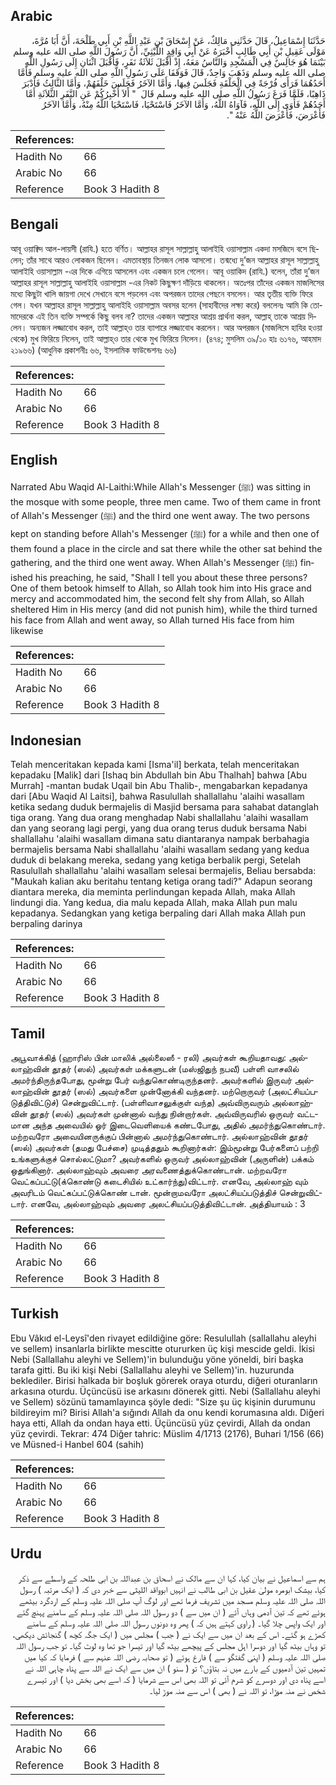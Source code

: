 ## Arabic


<div dir="rtl" lang="ar" style={{fontSize:'larger',backgroundColor:'#f8f9fa',padding:20}}>
حَدَّثَنَا إِسْمَاعِيلُ، قَالَ حَدَّثَنِي مَالِكٌ، عَنْ إِسْحَاقَ بْنِ عَبْدِ اللَّهِ بْنِ أَبِي طَلْحَةَ، أَنَّ أَبَا مُرَّةَ، مَوْلَى عَقِيلِ بْنِ أَبِي طَالِبٍ أَخْبَرَهُ عَنْ أَبِي وَاقِدٍ اللَّيْثِيِّ، أَنَّ رَسُولَ اللَّهِ صلى الله عليه وسلم بَيْنَمَا هُوَ جَالِسٌ فِي الْمَسْجِدِ وَالنَّاسُ مَعَهُ، إِذْ أَقْبَلَ ثَلاَثَةُ نَفَرٍ، فَأَقْبَلَ اثْنَانِ إِلَى رَسُولِ اللَّهِ صلى الله عليه وسلم وَذَهَبَ وَاحِدٌ، قَالَ فَوَقَفَا عَلَى رَسُولِ اللَّهِ صلى الله عليه وسلم فَأَمَّا أَحَدُهُمَا فَرَأَى فُرْجَةً فِي الْحَلْقَةِ فَجَلَسَ فِيهَا، وَأَمَّا الآخَرُ فَجَلَسَ خَلْفَهُمْ، وَأَمَّا الثَّالِثُ فَأَدْبَرَ ذَاهِبًا، فَلَمَّا فَرَغَ رَسُولُ اللَّهِ صلى الله عليه وسلم قَالَ ‏ "‏ أَلاَ أُخْبِرُكُمْ عَنِ النَّفَرِ الثَّلاَثَةِ أَمَّا أَحَدُهُمْ فَأَوَى إِلَى اللَّهِ، فَآوَاهُ اللَّهُ، وَأَمَّا الآخَرُ فَاسْتَحْيَا، فَاسْتَحْيَا اللَّهُ مِنْهُ، وَأَمَّا الآخَرُ فَأَعْرَضَ، فَأَعْرَضَ اللَّهُ عَنْهُ ‏"‏‏.‏
</div>
<div style={{backgroundColor:'#f8f9fa',padding:20, marginBottom: 10}}><table> <thead> <tr> <th>References:</th> <th></th> </tr> </thead> <tbody><tr><td>Hadith No</td><td>66</td></tr><tr><td>Arabic No</td><td>66</td></tr><tr><td>Reference</td><td>Book 3 Hadith 8</td></tr></tbody></table></div>

## Bengali


<div dir="ltr" lang="bn" style={{fontSize:'larger',backgroundColor:'#f8f9fa',padding:20}}>
আবূ ওয়াক্বিদ আল-লায়সী (রাযি.) হতে বর্ণিত। আল্লাহর রাসূল সাল্লাল্লাহু আলাইহি ওয়াসাল্লাম একদা মসজিদে বসে ছিলেন; তাঁর সাথে আরও লোকজন ছিলেন। এমতাবস্থায় তিনজন লোক আসলো। তন্মধ্যে দু’জন আল্লাহর রাসূল সাল্লাল্লাহু আলাইহি ওয়াসাল্লাম -এর দিকে এগিয়ে আসলেন এবং একজন চলে গেলেন। আবূ ওয়াকিদ (রাযি.) বলেন, তাঁরা দু’জন আল্লাহর রাসূল সাল্লাল্লাহু আলাইহি ওয়াসাল্লাম -এর নিকট কিছুক্ষণ দাঁড়িয়ে থাকলেন। অতঃপর তাঁদের একজন মাজলিসের মধ্যে কিছুটা খালি জায়গা দেখে সেখানে বসে পড়লেন এবং অপরজন তাদের পেছনে বসলেন। আর তৃতীয় ব্যক্তি ফিরে গেল। যখন আল্লাহর রাসূল সাল্লাল্লাহু আলাইহি ওয়াসাল্লাম অবসর হলেন (সাহাবীদের লক্ষ্য করে) বললেনঃ আমি কি তোমাদেরকে এই তিন ব্যক্তি সম্পর্কে কিছু বলব না? তাদের একজন আল্লাহর আশ্রয় প্রার্থনা করল, আল্লাহ্ তাকে আশ্রয় দিলেন। অন্যজন লজ্জাবোধ করল, তাই আল্লাহ্ও তার ব্যাপারে লজ্জাবোধ করলেন। আর অপরজন (মাজলিসে হাযির হওয়া থেকে) মুখ ফিরিয়ে নিলেন, তাই আল্লাহ্ও তার থেকে মুখ ফিরিয়ে নিলেন। (৪৭৪; মুসলিম ৩৯/১০ হাঃ ৬১৭৬, আহমাদ ২১৯৬৬) (আধুনিক প্রকাশনীঃ ৬৬, ইসলামিক ফাউন্ডেশনঃ ৬৬)
</div>
<div style={{backgroundColor:'#f8f9fa',padding:20, marginBottom: 10}}><table> <thead> <tr> <th>References:</th> <th></th> </tr> </thead> <tbody><tr><td>Hadith No</td><td>66</td></tr><tr><td>Arabic No</td><td>66</td></tr><tr><td>Reference</td><td>Book 3 Hadith 8</td></tr></tbody></table></div>

## English


<div dir="ltr" lang="en" style={{fontSize:'larger',backgroundColor:'#f8f9fa',padding:20}}>
Narrated Abu Waqid Al-Laithi:While Allah's Messenger (ﷺ) was sitting in the mosque with some people, three men came. Two of them came in front of Allah's Messenger (ﷺ) and the third one went away. The two persons kept on standing before Allah's Messenger (ﷺ) for a while and then one of them found a place in the circle and sat there while the other sat behind the gathering, and the third one went away. When Allah's Messenger (ﷺ) finished his preaching, he said, "Shall I tell you about these three persons? One of them betook himself to Allah, so Allah took him into His grace and mercy and accommodated him, the second felt shy from Allah, so Allah sheltered Him in His mercy (and did not punish him), while the third turned his face from Allah and went away, so Allah turned His face from him likewise
</div>
<div style={{backgroundColor:'#f8f9fa',padding:20, marginBottom: 10}}><table> <thead> <tr> <th>References:</th> <th></th> </tr> </thead> <tbody><tr><td>Hadith No</td><td>66</td></tr><tr><td>Arabic No</td><td>66</td></tr><tr><td>Reference</td><td>Book 3 Hadith 8</td></tr></tbody></table></div>

## Indonesian


<div dir="ltr" lang="id" style={{fontSize:'larger',backgroundColor:'#f8f9fa',padding:20}}>
Telah menceritakan kepada kami [Isma'il] berkata, telah menceritakan kepadaku [Malik] dari [Ishaq bin Abdullah bin Abu Thalhah] bahwa [Abu Murrah] -mantan budak Uqail bin Abu Thalib-, mengabarkan kepadanya dari [Abu Waqid Al Laitsi], bahwa Rasulullah shallallahu 'alaihi wasallam ketika sedang duduk bermajelis di Masjid bersama para sahabat datanglah tiga orang. Yang dua orang menghadap Nabi shallallahu 'alaihi wasallam dan yang seorang lagi pergi, yang dua orang terus duduk bersama Nabi shallallahu 'alaihi wasallam dimana satu diantaranya nampak berbahagia bermajelis bersama Nabi shallallahu 'alaihi wasallam sedang yang kedua duduk di belakang mereka, sedang yang ketiga berbalik pergi, Setelah Rasulullah shallallahu 'alaihi wasallam selesai bermajelis, Beliau bersabda: "Maukah kalian aku beritahu tentang ketiga orang tadi?" Adapun seorang diantara mereka, dia meminta perlindungan kepada Allah, maka Allah lindungi dia. Yang kedua, dia malu kepada Allah, maka Allah pun malu kepadanya. Sedangkan yang ketiga berpaling dari Allah maka Allah pun berpaling darinya
</div>
<div style={{backgroundColor:'#f8f9fa',padding:20, marginBottom: 10}}><table> <thead> <tr> <th>References:</th> <th></th> </tr> </thead> <tbody><tr><td>Hadith No</td><td>66</td></tr><tr><td>Arabic No</td><td>66</td></tr><tr><td>Reference</td><td>Book 3 Hadith 8</td></tr></tbody></table></div>

## Tamil


<div dir="ltr" lang="ta" style={{fontSize:'larger',backgroundColor:'#f8f9fa',padding:20}}>
அபூவாக்கித் (ஹாரிஸ் பின் மாலிக் அல்லைஸீ - ரலி) அவர்கள் கூறியதாவது: அல்லாஹ்வின் தூதர் (ஸல்) அவர்கள் மக்களுடன் (மஸ்ஜிதுந் நபவீ) பள்ளி வாசலில் அமர்ந்திருந்தபோது, மூன்று பேர் வந்துகொண்டிருந்தனர். அவர்களில் இருவர் அல்லாஹ்வின் தூதர் (ஸல்) அவர்களை முன்னோக்கி வந்தனர். மற்றொருவர் (அலட்சியப்படுத்திவிட்டுச்) சென்றுவிட்டார். (பள்ளிவாசலுக்குள் வந்த) அவ்விருவரும் அல்லாஹ்வின் தூதர் (ஸல்) அவர்கள் முன்னால் வந்து நின்றார்கள். அவ்விருவரில் ஒருவர் வட்டமான அந்த அவையில் ஓர் இடைவெளியைக் கண்டபோது, அதில் அமர்ந்துகொண்டார். மற்றவரோ அவையினருக்குப் பின்னால் அமர்ந்துகொண்டார். அல்லாஹ்வின் தூதர் (ஸல்) அவர்கள் (தமது பேச்சை) முடித்ததும் கூறினார்கள்: இம்மூன்று பேர்களைப் பற்றி உங்களுக்குச் சொல்லட்டுமா? அவர்களில் ஒருவர் அல்லாஹ்வின் (அருளின்) பக்கம் ஒதுங்கினார். அல்லாஹ்வும் அவரை அரவணைத்துக்கொண்டான். மற்றவரோ வெட்கப்பட்டு(க்கொண்டு கடைசியில் உட்கார்ந்து)விட்டார். எனவே, அல்லாஹ் வும் அவரிடம் வெட்கப்பட்டுக்கொண் டான். மூன்றாமவரோ அலட்சியப்படுத்திச் சென்றுவிட்டார். எனவே, அல்லாஹ்வும் அவரை அலட்சியப்படுத்திவிட்டான். அத்தியாயம் : 3
</div>
<div style={{backgroundColor:'#f8f9fa',padding:20, marginBottom: 10}}><table> <thead> <tr> <th>References:</th> <th></th> </tr> </thead> <tbody><tr><td>Hadith No</td><td>66</td></tr><tr><td>Arabic No</td><td>66</td></tr><tr><td>Reference</td><td>Book 3 Hadith 8</td></tr></tbody></table></div>

## Turkish


<div dir="ltr" lang="tr" style={{fontSize:'larger',backgroundColor:'#f8f9fa',padding:20}}>
Ebu Vâkıd el-Leysî'den rivayet edildiğine göre: Resulullah (sallallahu aleyhi ve sellem) insanlarla birlikte mescitte otururken üç kişi mescide geldi. İkisi Nebi (Sallallahu aleyhi ve Sellem)'in bulunduğu yöne yöneldi, biri başka tarafa gitti. Bu iki kişi Nebi (Sallallahu aleyhi ve Sellem)'in. huzurunda beklediler. Birisi halkada bir boşluk görerek oraya oturdu, diğeri oturanların arkasına oturdu. Üçüncüsü ise arkasını dönerek gitti. Nebi (Sallallahu aleyhi ve Sellem) sözünü tamamlayınca şöyle dedi: "Size şu üç kişinin durumunu bildireyim mi? Birisi Allah'a sığındı Allah da onu kendi korumasına aldı. Diğeri haya etti, Allah da ondan haya etti. Üçüncüsü yüz çevirdi, Allah da ondan yüz çevirdi. Tekrar: 474 Diğer tahric: Müslim 4/1713 (2176), Buhari 1/156 (66) ve Müsned-i Hanbel 604 (sahih)
</div>
<div style={{backgroundColor:'#f8f9fa',padding:20, marginBottom: 10}}><table> <thead> <tr> <th>References:</th> <th></th> </tr> </thead> <tbody><tr><td>Hadith No</td><td>66</td></tr><tr><td>Arabic No</td><td>66</td></tr><tr><td>Reference</td><td>Book 3 Hadith 8</td></tr></tbody></table></div>

## Urdu


<div dir="rtl" lang="ur" style={{fontSize:'larger',backgroundColor:'#f8f9fa',padding:20}}>
ہم سے اسماعیل نے بیان کیا، کہا ان سے مالک نے اسحاق بن عبداللہ بن ابی طلحہ کے واسطے سے ذکر کیا، بیشک ابومرہ مولیٰ عقیل بن ابی طالب نے انہیں ابوواقد اللیثی سے خبر دی کہ ( ایک مرتبہ ) رسول اللہ صلی اللہ علیہ وسلم مسجد میں تشریف فرما تھے اور لوگ آپ صلی اللہ علیہ وسلم کے اردگرد بیٹھے ہوئے تھے کہ تین آدمی وہاں آئے ( ان میں سے ) دو رسول اللہ صلی اللہ علیہ وسلم کے سامنے پہنچ گئے اور ایک واپس چلا گیا۔ ( راوی کہتے ہیں کہ ) پھر وہ دونوں رسول اللہ صلی اللہ علیہ وسلم کے سامنے کھڑے ہو گئے۔ اس کے بعد ان میں سے ایک نے ( جب ) مجلس میں ( ایک جگہ کچھ ) گنجائش دیکھی، تو وہاں بیٹھ گیا اور دوسرا اہل مجلس کے پیچھے بیٹھ گیا اور تیسرا جو تھا وہ لوٹ گیا۔ تو جب رسول اللہ صلی اللہ علیہ وسلم ( اپنی گفتگو سے ) فارغ ہوئے ( تو صحابہ رضی اللہ عنہم سے ) فرمایا کہ کیا میں تمہیں تین آدمیوں کے بارے میں نہ بتاؤں؟ تو ( سنو ) ان میں سے ایک نے اللہ سے پناہ چاہی اللہ نے اسے پناہ دی اور دوسرے کو شرم آئی تو اللہ بھی اس سے شرمایا ( کہ اسے بھی بخش دیا ) اور تیسرے شخص نے منہ موڑا، تو اللہ نے ( بھی ) اس سے منہ موڑ لیا۔
</div>
<div style={{backgroundColor:'#f8f9fa',padding:20, marginBottom: 10}}><table> <thead> <tr> <th>References:</th> <th></th> </tr> </thead> <tbody><tr><td>Hadith No</td><td>66</td></tr><tr><td>Arabic No</td><td>66</td></tr><tr><td>Reference</td><td>Book 3 Hadith 8</td></tr></tbody></table></div>